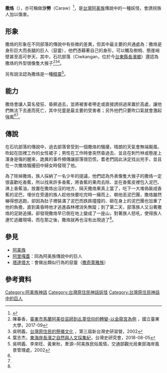 '''撒烙'''（{{lang-ami|Saraw}}），亦可稱做'''沙勞'''（Caraw）<ref name="給孩子的臺灣妖怪故事（大自然與動物的神祕傳說＆魔神與巨怪的奇異故事）">{{cite book |author=[[臺北地方異聞工作室|臺北地方異聞工作室]] |title=《給孩子的臺灣妖怪故事（大自然與動物的神祕傳說＆魔神與巨怪的奇異故事）》 |url=https://www.books.com.tw/products/0010900262?loc=M_0007_007 |publisher=[[小麥田出版社|小麥田出版社]] |year=2021-09-02 |isbn=9786267000144 }}</ref>，是[[台灣|台灣]][[阿美族|阿美族]]傳說中的一種妖怪，會誘拐族人加以傷害。

==形象==
撒烙的形象在不同部落的傳說中有些微的差異，但其中最主要的共通處為：撒烙是身形巨大而長腿的巨人（惡靈），他們憑藉著自己的身形，可以觸及樹梢、懸崖峭壁甚至高可參天，其中，石坑部落（Ciwkangan，位於今[[台東縣|台東縣]][[長濱鄉|長濱鄉]]）還認為撒烙的外型很像隻大猴子<ref name="乩童信仰">陳春香，[http://paperupload.nttu.edu.tw/CA4BD71DBC8AB41/eb32f7c09c68ca7e.pdf 臺東市馬蘭阿美從巫師到乩童信仰的轉變-以金龍宮為例] {{Wayback|url=http://paperupload.nttu.edu.tw/CA4BD71DBC8AB41/eb32f7c09c68ca7e.pdf |date=20210212214808 }}，國立臺東大學，2017-09</ref><ref name="台灣原住民的祭儀文化">吳明義，[http://www.twcenter.org.tw/wp-content/uploads/2015/05/g02_03_02_07.pdf 台灣原住民的祭儀文化] {{Wayback|url=http://www.twcenter.org.tw/wp-content/uploads/2015/05/g02_03_02_07.pdf |date=20180620010641 }}，第三屆新台灣史研習營，2002</ref><ref name="東海岸長濱之自然與人文採集紀">葉志杰，[http://www.taiwan-history.org.tw/history/page_view.aspx?gclid=2026892600-%E6%9D%B1%E6%B5%B7%E5%B2%B8%E9%95%B7%E6%BF%B1%E4%B9%8B%E8%87%AA%E7%84%B6%E8%88%87%E4%BA%BA%E6%96%87%E6%8E%A1%E9%9B%86%E7%B4%80 東海岸長濱之自然與人文採集紀]，台灣史研究會，2018-08-05</ref>。

另有說法認為撒烙是一種[[帕拉拍|精靈]]<ref>吳明義、李來旺、黃東秋，牽源─阿美族民俗風情，交通部觀光局東部海岸風景管理處，2002</ref>。

==能力==
撒烙會讓人莫名發狂、昏厥過去，並將被害者帶走或直接誘拐過來置於高處，讓他們無法下去進而死亡，其中兒童是最主要的受害者；另外他們只要吹口氣就會激起強風<ref name="台灣原住民的祭儀文化"/><ref name="東海岸長濱之自然與人文採集紀"/>。
==傳說==
在石坑部落的傳說中，過去部落曾受到一個撒烙的騷擾，晴朗的天氣會無端颳風、吹起在田裡工作的女性裙子；男性在工作時會突然昏過去、並且在刺竹林或懸崖上渾身是傷的醒來，詭異的事件頻傳讓部落很恐慌，耆老們因此決定找出兇手，並且在一次撒烙騷擾田中婦女時發現了他。

為了除掉撒烙，族人採納了一名少年的提議，他們認為外表像隻大猴子的撒烙一定很喜歡吃香蕉，所以找來許多香蕉，將香蕉的果肉去除、並在香蕉皮裡包入泥巴、淋上香蕉油，放置在撒烙出沒的地方，隔天撒烙果真上當了，吃下一大堆偽裝成香蕉的泥巴，埋伏在旁邊的族人趁他快要吃完時一擁而上、朝他丟泥巴團，撒烙雖然嚇得想逃跑，卻因為肚子裡裝滿了泥巴而跌跌撞撞的、砸在身上的泥巴團也加重了他的負擔，直到黃昏時他才逃進森林裡消失無蹤；到了第二天，部落族人又沿著撒烙的足跡追捕，卻發現撒烙早已倒在地上變成了一座山，對著族人怒吼，使得族人連忙逃離現場，而在那之後，撒烙就再也沒有出現過了<ref name="東海岸長濱之自然與人文採集紀"/>。
==參見==
*[[阿美族|阿美族]]
*[[阿里嘎蓋|阿里嘎蓋]]：同為阿美族傳說中的巨人
*[[塔達塔大|塔達塔大]]：會做出類似行為的惡靈（[[撒奇萊雅族|撒奇萊雅族]]）
==參考資料==
{{reflist}}

[[Category:阿美族神話|Category:阿美族神話]]
[[Category:台灣原住民神話妖怪|Category:台灣原住民神話妖怪]]
[[Category:台灣原住民神話中的巨人|Category:台灣原住民神話中的巨人]]